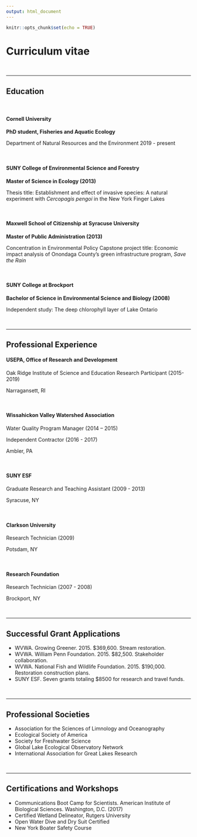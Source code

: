 ```yaml
---
output: html_document
---
```


```r
knitr::opts_chunk$set(echo = TRUE)
```

# Curriculum vitae

<br>

---------

## Education

<br>

#### Cornell University

**PhD student, Fisheries and Aquatic Ecology**

Department of Natural Resources and the Environment
2019 - present

<br>

#### SUNY College of Environmental Science and Forestry

**Master of Science in Ecology (2013)**

Thesis title: Establishment and effect of invasive species: A natural experiment with *Cercopagis pengoi* in the New York Finger Lakes


<br>


#### Maxwell School of Citizenship at Syracuse University

**Master of Public Administration (2013)**

Concentration in Environmental Policy
Capstone project title: Economic impact analysis of Onondaga County’s green infrastructure program, *Save the Rain*


<br>


#### SUNY College at Brockport

**Bachelor of Science in Environmental Science and Biology (2008)**

Independent study: The deep chlorophyll layer of Lake Ontario

<br>

------

## Professional Experience 

#### USEPA, Office of Research and Development 
Oak Ridge Institute of Science and Education Research Participant (2015-2019)

Narragansett, RI 

<br>

#### Wissahickon Valley Watershed Association
Water Quality Program Manager (2014 – 2015)

Independent Contractor (2016 - 2017)

Ambler, PA

<br>

#### SUNY ESF
Graduate Research and Teaching Assistant (2009 - 2013)

Syracuse, NY

<br>

#### Clarkson University
Research Technician (2009)

Potsdam, NY

<br>

#### Research Foundation
Research Technician (2007 - 2008)

Brockport, NY

<br>

------

## Successful Grant Applications

* WVWA. Growing Greener. 2015. $369,600. Stream restoration.
* WVWA. William Penn Foundation. 2015. $82,500. Stakeholder collaboration.
* WVWA. National Fish and Wildlife Foundation. 2015. $190,000. Restoration construction plans.
* SUNY ESF. Seven grants totaling $8500 for research and travel funds.

<br>

------

## Professional Societies

* Association for the Sciences of Limnology and Oceanography
* Ecological Society of America
* Society for Freshwater Science
* Global Lake Ecological Observatory Network
* International Association for Great Lakes Research


<br>

------

## Certifications and Workshops

* Communications Boot Camp for Scientists. American Institute of Biological Sciences. Washington, D.C. (2017)
* Certified Wetland Delineator, Rutgers University 
* Open Water Dive and Dry Suit Certified
* New York Boater Safety Course


<br>